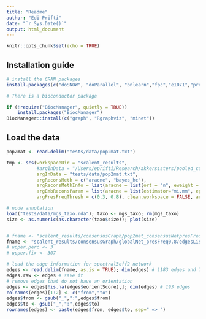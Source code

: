 ```yaml
---
title: "Readme"
author: "Edi Prifti"
date: "`r Sys.Date()`"
output: html_document
---
```


```r
knitr::opts_chunk$set(echo = TRUE)
```

## Installation guide

```r
# install the CRAN packages
install.packages(c("doSNOW", "doParallel", "bnlearn","fpc","e1071","prettyR", "graph"), dependencies = TRUE)

# There is a bioconductor package

if (!require("BiocManager", quietly = TRUE))
    install.packages("BiocManager")
BiocManager::install(c("graph", "Rgraphviz", "minet"))
```

## Load the data


```r
pop2mat <- read.delim("tests/data/pop2mat.txt")

tmp <- scs(workspaceDir = "scalent_results",
           #argInData = "/Users/eprifti/Research/akkersisters/pooled_cohort_baseline_MGS.txt",
           argInData = "tests/data/pop2mat.txt",
           argReconsMeth = c("aracne", "bayes_hc"),
           argReconsMethInfo = list(aracne = list(ort = "n", eweight = "epresenceScore"), bayes_hc = list(ort = "y", eweight = "ecorr")),
           argEmbReconsParam = list(aracne = list(estimator="mi.mm", epsilon=0.001), bayes_hc = list(score="bde", restart=21), varPerc = 0.2),
           argPresFreqThresh = c(0.3, 0.8), clean.workspace = FALSE, argDiscretize = TRUE, argVerbose = TRUE)

```

```r
# node annotation
load("tests/data/mgs_taxo.rda"); taxo <- mgs_taxo; rm(mgs_taxo)
size <- as.numeric(as.character(taxo$size)); plot(size)


# fname <- "scalent_results/consensusGraph/pop2mat_consensusNetpresFreq1/edgesList.txt"
fname <- "scalent_results/consensusGraph/globalNet_presFreq0.8/edgesList.txt"
# upper.perc <- 3
# upper.fix <- 307

# load the edge information for spectral3off2 network
edges <- read.delim(fname, as.is = TRUE); dim(edges) # 1183 edges and 7 columns
edges.raw <- edges # save it
# remove edges that do not have an orientation
edges <- edges[!is.na(edges$eorientScore),]; dim(edges) # 193 edges
colnames(edges)[1:2] <- c("from","to")
edges$from <- gsub("_",":",edges$from)
edges$to <- gsub("_",":",edges$to)
rownames(edges) <- paste(edges$from, edges$to, sep=" => ")

```

